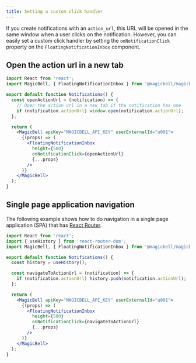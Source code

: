 ```yaml
---
title: Setting a custom click handler
---
```


If you create notifications with an `action_url`, this URL will be opened in the same window when a user clicks on the notification. However, you can easily set a custom click handler by setting the `onNotificationClick` property on the `FloatingNotificationInbox` component.

## Open the action url in a new tab

```jsx title=React
import React from 'react';
import MagicBell, { FloatingNotificationInbox } from '@magicbell/magicbell-react';

export default function Notifications() {
  const openActionUrl = (notification) => {
    // Open the action url in a new tab if the notification has one
    if (notification.actionUrl) window.open(notification.actionUrl);
  };

  return (
    <MagicBell apiKey="MAGICBELL_API_KEY" userExternalId="u001">
      {(props) => (
        <FloatingNotificationInbox
          height={500}
          onNotificationClick={openActionUrl}
          {...props}
        />
      )}
    </MagicBell>
  );
}
```

## Single page application navigation

The following example shows how to do navigation in a single page application (SPA) that has [React Router](https://reactrouter.com/web).

```jsx title=React
import React from 'react';
import { useHistory } from 'react-router-dom';
import MagicBell, { FloatingNotificationInbox } from '@magicbell/magicbell-react';

export default function Notifications() {
  const history = useHistory();

  const navigateToActionUrl = (notification) => {
    if (notification.actionUrl) history.push(notification.actionUrl);
  };

  return (
    <MagicBell apiKey="MAGICBELL_API_KEY" userExternalId="u001">
      {(props) => (
        <FloatingNotificationInbox
          height={500}
          onNotificationClick={navigateToActionUrl}
          {...props}
        />
      )}
    </MagicBell>
  );
}
```
